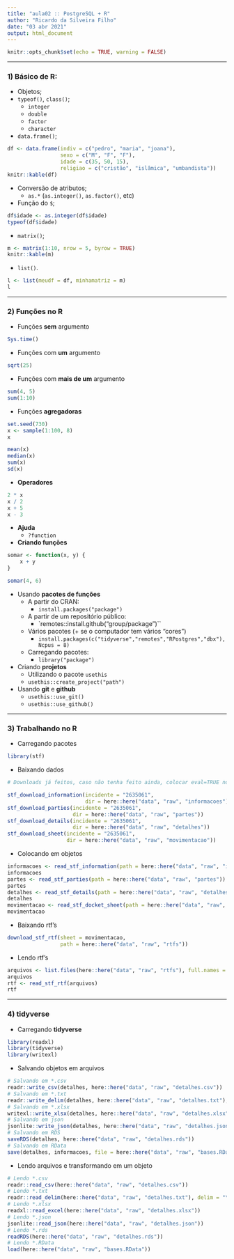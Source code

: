 ```yaml
---
title: "aula02 :: PostgreSQL + R"
author: "Ricardo da Silveira Filho"
date: "03 abr 2021"
output: html_document
---
```


```r
knitr::opts_chunk$set(echo = TRUE, warning = FALSE)
```

***
### 1) Básico de R:
- Objetos;
- `typeof()`, `class()`;
	- `integer`
	- `double`
	- `factor`
	- `character`
- `data.frame()`;
```r
df <- data.frame(indiv = c("pedro", "maria", "joana"),
				 sexo = c("M", "F", "F"),
				 idade = c(35, 50, 15),
				 religiao = c("cristão", "islâmica", "umbandista"))
knitr::kable(df)
```

- Conversão de atributos;
	- `as.*` (`as.integer()`, `as.factor()`, etc)
- Função do `$`;
```r
df$idade <- as.integer(df$idade)
typeof(df$idade)
```
	
- `matrix()`;
```r
m <- matrix(1:10, nrow = 5, byrow = TRUE)
knitr::kable(m)
```
- `list()`.
```r
l <- list(meudf = df, minhamatriz = m)
l
```


***
### 2) Funções no R

- Funções **sem** argumento
```r
Sys.time()
```

- Funções com **um** argumento
```r
sqrt(25)
```

- Funções com **mais de um** argumento
```r
sum(4, 5)
sum(1:10)
```

- Funções **agregadoras**
```r
set.seed(730)
x <- sample(1:100, 8)
x

mean(x)
median(x)
sum(x)
sd(x)
```

- **Operadores**
```r
2 * x
x / 2
x + 5
x - 3
```

- **Ajuda**
	- `?function`
	
- **Criando funções**
```r
somar <- function(x, y) {
	x + y
}

somar(4, 6)
```

- Usando **pacotes de funções**
	- A partir do CRAN:
		- `install.packages("package")`
	- A partir de um repositório público:
		- `remotes::install.github("group/package")``
	- Vários pacotes (+ se o computador tem vários "cores")
		- `install.packages(c("tidyverse","remotes","RPostgres","dbx"), Ncpus = 8)`
	- Carregando pacotes:
		- `library("package")`

- Criando **projetos**
	- Utilizando o pacote `usethis`
	- `usethis::create_project("path")`
	
- Usando **git** e **github**
	- `usethis::use_git()`
	- `usethis::use_github()`


***
### 3) Trabalhando no R

- Carregando pacotes
```r
library(stf)
```

- Baixando dados
```r
# Downloads já feitos, caso não tenha feito ainda, colocar eval=TRUE no chunk

stf_download_information(incidente = "2635061", 
						 dir = here::here("data", "raw", "informacoes"))
stf_download_parties(incidente = "2635061",
					 dir = here::here("data", "raw", "partes"))
stf_download_details(incidente = "2635061",
					 dir = here::here("data", "raw", "detalhes"))
stf_download_sheet(incidente = "2635061",
				   dir = here::here("data", "raw", "movimentacao"))
```

- Colocando em objetos
```r
informacoes <- read_stf_information(path = here::here("data", "raw", "informacoes"))
informacoes
partes <- read_stf_parties(path = here::here("data", "raw", "partes"))
partes
detalhes <- read_stf_details(path = here::here("data", "raw", "detalhes"))
detalhes
movimentacao <- read_stf_docket_sheet(path = here::here("data", "raw", "movimentacao"))
movimentacao
```

- Baixando rtf's
```r
download_stf_rtf(sheet = movimentacao, 
				 path = here::here("data", "raw", "rtfs"))
```

- Lendo rtf's
```r
arquivos <- list.files(here::here("data", "raw", "rtfs"), full.names = TRUE)
arquivos
rtf <- read_stf_rtf(arquivos)
rtf
```


***
### 4) tidyverse

- Carregando **tidyverse**
```r
library(readxl)
library(tidyverse)
library(writexl)
```

- Salvando objetos em arquivos
```r
# Salvando em *.csv
readr::write_csv(detalhes, here::here("data", "raw", "detalhes.csv"))
# Salvando em *.txt
readr::write_delim(detalhes, here::here("data", "raw", "detalhes.txt"), delim = "\t")
# Salvando em *.xlsx
writexl::write_xlsx(detalhes, here::here("data", "raw", "detalhes.xlsx"))
# Salvando em json
jsonlite::write_json(detalhes, here::here("data", "raw", "detalhes.json"))
# Salvando em RDS
saveRDS(detalhes, here::here("data", "raw", "detalhes.rds"))
# Salvando em RData
save(detalhes, informacoes, file = here::here("data", "raw", "bases.RData"))
```

- Lendo arquivos e transformando em um objeto
```r
# Lendo *.csv
readr::read_csv(here::here("data", "raw", "detalhes.csv"))
# Lendo *.txt
readr::read_delim(here::here("data", "raw", "detalhes.txt"), delim = "\t")
# Lendo *.xlsx
readxl::read_excel(here::here("data", "raw", "detalhes.xlsx"))
# Lendo *.json
jsonlite::read_json(here::here("data", "raw", "detalhes.json"))
# Lendo *.rds
readRDS(here::here("data", "raw", "detalhes.rds"))
# Lendo *.RData
load(here::here("data", "raw", "bases.RData"))
```

















